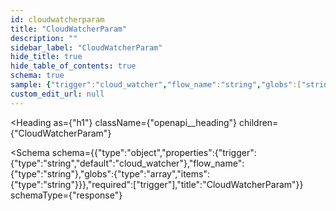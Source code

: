 ```yaml
---
id: cloudwatcherparam
title: "CloudWatcherParam"
description: ""
sidebar_label: "CloudWatcherParam"
hide_title: true
hide_table_of_contents: true
schema: true
sample: {"trigger":"cloud_watcher","flow_name":"string","globs":["string"]}
custom_edit_url: null
---
```



<Heading
  as={"h1"}
  className={"openapi__heading"}
  children={"CloudWatcherParam"}
>
</Heading>





<Schema
  schema={{"type":"object","properties":{"trigger":{"type":"string","default":"cloud_watcher"},"flow_name":{"type":"string"},"globs":{"type":"array","items":{"type":"string"}}},"required":["trigger"],"title":"CloudWatcherParam"}}
  schemaType={"response"}
>
  
</Schema>
            